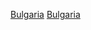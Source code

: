 {{Portal box|保加利亞|體育運動}}
{{Year by category
| m = 2
| c = 0
| d = 1
| y = 4
| cat     = 保加利亞體育
| sortkey = 體育
| parent  = 各年份保加利亞體育
| subcat  = 2014年保加利亞
}}

[[Category:2014年各國體育|Bulgaria]]
[[Category:2014年歐洲體育|Bulgaria]]